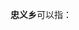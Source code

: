'''忠义乡'''可以指：
{{PRC admin/disambig|13/07/23/205/000|51/20/21/226/000|52/02/22/200/000}}
{{disambig|cat=三字中国乡名消歧义}}